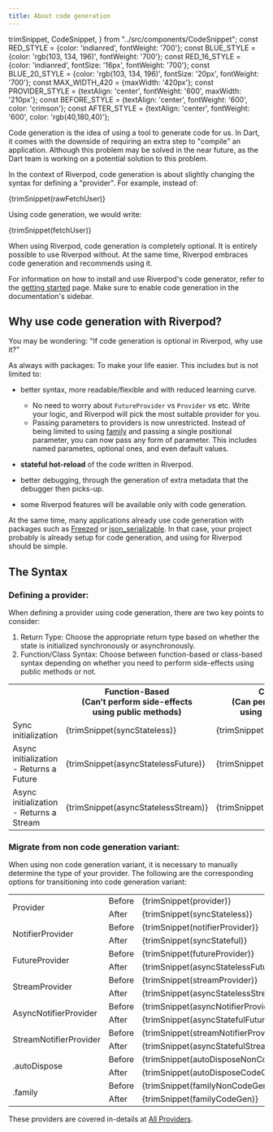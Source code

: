 ```yaml
---
title: About code generation
---
```


  trimSnippet,
  CodeSnippet,
} from "../src/components/CodeSnippet";
const RED_STYLE = {color: 'indianred', fontWeight: '700'};
const BLUE_STYLE = {color: 'rgb(103, 134, 196)', fontWeight: '700'};
const RED_16_STYLE = {color: 'indianred', fontSize: '16px', fontWeight: '700'};
const BLUE_20_STYLE = {color: 'rgb(103, 134, 196)', fontSize: '20px', fontWeight: '700'};
const MAX_WIDTH_420 = {maxWidth: '420px'};
const PROVIDER_STYLE = {textAlign: 'center', fontWeight: '600', maxWidth: '210px'};
const BEFORE_STYLE = {textAlign: 'center', fontWeight: '600', color: 'crimson'};
const AFTER_STYLE = {textAlign: 'center', fontWeight: '600', color: 'rgb(40,180,40)'};

Code generation is the idea of using a tool to generate code for us.
In Dart, it comes with the downside of requiring an extra step to "compile"
an application. Although this problem may be solved in the near future, as the
Dart team is working on a potential solution to this problem.

In the context of Riverpod, code generation is about slightly changing the syntax
for defining a "provider". For example, instead of:

<CodeBlock language="dart">{trimSnippet(rawFetchUser)}</CodeBlock>

Using code generation, we would write:

<CodeBlock language="dart">{trimSnippet(fetchUser)}</CodeBlock>

When using Riverpod, code generation is completely optional. It is entirely possible
to use Riverpod without.
At the same time, Riverpod embraces code generation and recommends using it.

For information on how to install and use Riverpod's code generator, refer to
the [getting started](./getting_started) page. Make sure to enable code generation
in the documentation's sidebar.

## Why use code generation with Riverpod?

You may be wondering: "If code generation is optional in Riverpod, why use it?"

As always with packages: To make your life easier.
This includes but is not limited to:

- better syntax, more readable/flexible and with reduced learning curve.

  - No need to worry about `FutureProvider` vs `Provider` vs etc. Write your logic,
    and Riverpod will pick the most suitable provider for you.
  - Passing parameters to providers is now unrestricted. Instead of being limited to
    using [family](./concepts/modifiers/family) and passing a single positional parameter,
    you can now pass any form of parameter. This includes named parametes, optional ones,
    and even default values.

- **stateful hot-reload** of the code written in Riverpod.
- better debugging, through the generation of extra metadata that the debugger then picks-up.
- some Riverpod features will be available only with code generation.

At the same time, many applications already use code generation with packages such
as [Freezed](https://pub.dev/packages/freezed) or [json_serializable](https://pub.dev/packages/json_serializable).
In that case, your project probably is already setup for code generation, and
using for Riverpod should be simple.

## The Syntax

### Defining a provider:
When defining a provider using code generation, there are two key points to consider:
1. Return Type: Choose the appropriate return type based on whether the state is initialized
synchronously or asynchronously.
2. Function/Class Syntax: Choose between function-based or class-based syntax depending on whether
you need to perform side-effects using public methods or not.

<table>
  <colgroup>
    <col style={{ minWidth: '180px', maxWidth: '180px' }}/>
    <col style={MAX_WIDTH_420}/>
    <col style={MAX_WIDTH_420}/>
  </colgroup>
  <tr>
    <th></th>
    <th style={{textAlign: 'center'}}><span style={BLUE_20_STYLE}>Function-Based</span><br/>(Can’t perform side-effects<br/>using public methods)</th>
    <th style={{textAlign: 'center'}}><span style={BLUE_20_STYLE}>Class-Based</span><br/>(Can perform side-effects<br/>using public methods)</th>
  </tr>
  <tr>
    <td><span style={RED_16_STYLE}>Sync initialization</span></td>
    <td style={MAX_WIDTH_420}><CodeBlock language="dart">{trimSnippet(syncStateless)}</CodeBlock></td>
    <td style={MAX_WIDTH_420}><CodeBlock language="dart">{trimSnippet(syncStateful)}</CodeBlock></td>
  </tr>
  <tr>
    <td><span style={RED_16_STYLE}>Async initialization - Returns a Future</span></td>
    <td style={MAX_WIDTH_420}><CodeBlock language="dart">{trimSnippet(asyncStatelessFuture)}</CodeBlock></td>
    <td style={MAX_WIDTH_420}><CodeBlock language="dart">{trimSnippet(asyncStatefulFuture)}</CodeBlock></td>
  </tr>
  <tr>
    <td><span style={RED_16_STYLE}>Async initialization - Returns a Stream</span></td>
    <td style={MAX_WIDTH_420}><CodeBlock language="dart">{trimSnippet(asyncStatelessStream)}</CodeBlock></td>
    <td style={MAX_WIDTH_420}><CodeBlock language="dart">{trimSnippet(asyncStatefulStream)}</CodeBlock></td>
  </tr>
</table>

### Migrate from non code generation variant:
When using non code generation variant, it is necessary to manually determine the type of your provider.
The following are the corresponding options for transitioning into code generation variant:

<table>
  <tr>
    <td style={PROVIDER_STYLE} rowspan="2">Provider</td>
    <td style={BEFORE_STYLE}>Before</td>
    <td><CodeBlock language="dart">{trimSnippet(provider)}</CodeBlock></td>
  </tr>
  <tr>
    <td style={AFTER_STYLE}>After</td>
    <td><CodeBlock language="dart">{trimSnippet(syncStateless)}</CodeBlock></td>
  </tr>
  <tr>
    <td style={PROVIDER_STYLE} rowspan="2">NotifierProvider</td>
    <td style={BEFORE_STYLE}>Before</td>
    <td><CodeBlock language="dart">{trimSnippet(notifierProvider)}</CodeBlock></td>
  </tr>
  <tr>
    <td style={AFTER_STYLE}>After</td>
    <td><CodeBlock language="dart">{trimSnippet(syncStateful)}</CodeBlock></td>
  </tr>
  <tr>
    <td style={PROVIDER_STYLE} rowspan="2">FutureProvider</td>
    <td style={BEFORE_STYLE}>Before</td>
    <td><CodeBlock language="dart">{trimSnippet(futureProvider)}</CodeBlock></td>
  </tr>
  <tr>
    <td style={AFTER_STYLE}>After</td>
    <td><CodeBlock language="dart">{trimSnippet(asyncStatelessFuture)}</CodeBlock></td>
  </tr>
  <tr>
    <td style={PROVIDER_STYLE} rowspan="2">StreamProvider</td>
    <td style={BEFORE_STYLE}>Before</td>
    <td><CodeBlock language="dart">{trimSnippet(streamProvider)}</CodeBlock></td>
  </tr>
  <tr>
    <td style={AFTER_STYLE}>After</td>
    <td><CodeBlock language="dart">{trimSnippet(asyncStatelessStream)}</CodeBlock></td>
  </tr>
  <tr>
    <td style={PROVIDER_STYLE} rowspan="2">AsyncNotifierProvider</td>
    <td style={BEFORE_STYLE}>Before</td>
    <td><CodeBlock language="dart">{trimSnippet(asyncNotifierProvider)}</CodeBlock></td>
  </tr>
  <tr>
    <td style={AFTER_STYLE}>After</td>
    <td><CodeBlock language="dart">{trimSnippet(asyncStatefulFuture)}</CodeBlock></td>
  </tr>
  <tr>
    <td style={PROVIDER_STYLE} rowspan="2">StreamNotifierProvider</td>
    <td style={BEFORE_STYLE}>Before</td>
    <td><CodeBlock language="dart">{trimSnippet(streamNotifierProvider)}</CodeBlock></td>
  </tr>
  <tr>
    <td style={AFTER_STYLE}>After</td>
    <td><CodeBlock language="dart">{trimSnippet(asyncStatefulStream)}</CodeBlock></td>
  </tr>
  <tr>
    <td style={PROVIDER_STYLE} rowspan="2">.autoDispose</td>
    <td style={BEFORE_STYLE}>Before</td>
    <td><CodeBlock language="dart">{trimSnippet(autoDisposeNonCodeGen)}</CodeBlock></td>
  </tr>
  <tr>
    <td style={AFTER_STYLE}>After</td>
    <td><CodeBlock language="dart">{trimSnippet(autoDisposeCodeGen)}</CodeBlock></td>
  </tr>
  <tr>
    <td style={PROVIDER_STYLE} rowspan="2">.family</td>
    <td style={BEFORE_STYLE}>Before</td>
    <td><CodeBlock language="dart">{trimSnippet(familyNonCodeGen)}</CodeBlock></td>
  </tr>
  <tr>
    <td style={AFTER_STYLE}>After</td>
    <td><CodeBlock language="dart">{trimSnippet(familyCodeGen)}</CodeBlock></td>
  </tr>
</table>

These providers are covered in-details at [All Providers](providers/provider).

[hookwidget]: https://pub.dev/documentation/flutter_hooks/latest/flutter_hooks/HookWidget-class.html
[statefulwidget]: https://api.flutter.dev/flutter/widgets/StatefulWidget-class.html
[riverpod]: https://github.com/rrousselgit/riverpod
[hooks_riverpod]: https://pub.dev/packages/hooks_riverpod
[flutter_riverpod]: https://pub.dev/packages/flutter_riverpod
[flutter_hooks]: https://github.com/rrousselGit/flutter_hooks
[build]: https://pub.dev/documentation/riverpod/latest/riverpod/Notifier/build.html